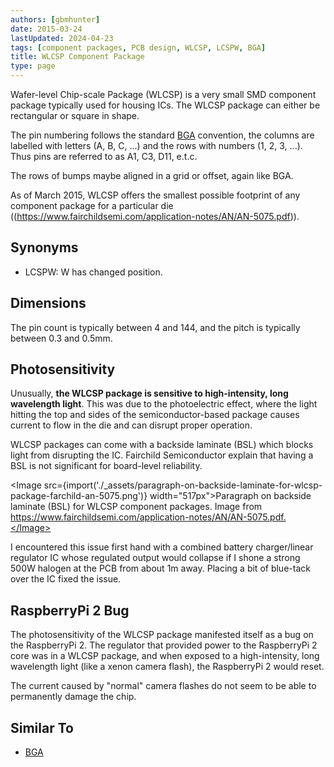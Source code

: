 ```yaml
---
authors: [gbmhunter]
date: 2015-03-24
lastUpdated: 2024-04-23
tags: [component packages, PCB design, WLCSP, LCSPW, BGA]
title: WLCSP Component Package
type: page
---
```


Wafer-level Chip-scale Package (WLCSP) is a very small SMD component package typically used for housing ICs. The WLCSP package can either be rectangular or square in shape.

The pin numbering follows the standard [BGA](/pcb-design/component-packages/bga-component-package) convention, the columns are labelled with letters (A, B, C, ...) and the rows with numbers (1, 2, 3, ...). Thus pins are referred to as A1, C3, D11, e.t.c.

The rows of bumps maybe aligned in a grid or offset, again like BGA.

As of March 2015, WLCSP offers the smallest possible footprint of any component package for a particular die ((https://www.fairchildsemi.com/application-notes/AN/AN-5075.pdf)).

## Synonyms

* LCSPW: W has changed position.

## Dimensions

The pin count is typically between 4 and 144, and the pitch is typically between 0.3 and 0.5mm.

## Photosensitivity

Unusually, **the WLCSP package is sensitive to high-intensity, long wavelength light**. This was due to the photoelectric effect, where the light hitting the top and sides of the semiconductor-based package causes current to flow in the die and can disrupt proper operation.

WLCSP packages can come with a backside laminate (BSL) which blocks light from disrupting the IC. Fairchild Semiconductor explain that having a BSL is not significant for board-level reliability.

<Image src={import('./_assets/paragraph-on-backside-laminate-for-wlcsp-package-farchild-an-5075.png')} width="517px">Paragraph on backside laminate (BSL) for WLCSP component packages. Image from https://www.fairchildsemi.com/application-notes/AN/AN-5075.pdf.</Image>

I encountered this issue first hand with a combined battery charger/linear regulator IC whose regulated output would collapse if I shone a strong 500W halogen at the PCB from about 1m away. Placing a bit of blue-tack over the IC fixed the issue.

## RaspberryPi 2 Bug

The photosensitivity of the WLCSP package manifested itself as a bug on the RaspberryPi 2. The regulator that provided power to the RaspberryPi 2 core was in a WLCSP package, and when exposed to a high-intensity, long wavelength light (like a xenon camera flash), the RaspberryPi 2 would reset.

The current caused by "normal" camera flashes do not seem to be able to permanently damage the chip.

## Similar To

* [BGA](/pcb-design/component-packages/bga-component-package)
